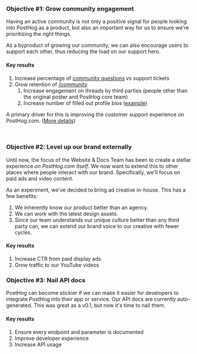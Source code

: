 ### Objective #1: Grow community engagement

Having an active community is not only a positive signal for people looking into PostHog as a product, but also an important way for us to ensure we're prioritizing the right things.

As a byproduct of growing our community, we can also encourage users to support each other, thus reducing the load on our support hero.

#### Key results

1. Increase percentage of [community questions](/questions) vs support tickets
2. Grow retention of [/community](/community)
    1. Increase engagement on threads by third parties (people other than the original poster and PostHog core team)
    2. Increase number of filled out profile bios ([example](/community/profiles/69447f14-c399-469a-873b-da68ccc5f472))


A primary driver for this is improving the customer support experience on PostHog.com. ([More details](https://github.com/PostHog/posthog.com/issues/5690))

<br />

### Objective #2: Level up our brand externally

Until now, the focus of the Website & Docs Team has been to create a stellar experience _on PostHog.com itself_. We now want to extend this to other places where people interact with our brand. Specifically, we'll focus on paid ads and video content.

As an experiment, we've decided to bring ad creative in-house. This has a few benefits:

1. We inherently know our product better than an agency.
1. We can work with the latest design assets.
1. Since our team understands our unique culture better than any third party can, we can extend our brand voice to our creative with fewer cycles.

#### Key results

1. Increase CTR from paid display ads
1. Grow traffic to our YouTube videos


### Objective #3: Nail API docs

PostHog can become stickier if we can make it easier for developers to integrate PostHog into their app or service. Our API docs are currently auto-generated. This was great as a v0.1, but now it's time to nail them.

#### Key results

1. Ensure every endpoint and parameter is documented
1. Improve developer experience
1. Increase API usage

<br />
